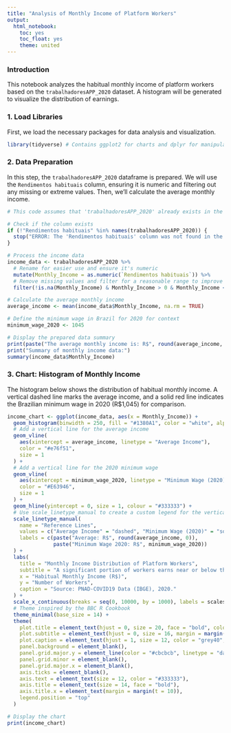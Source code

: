 ```yaml
---
title: "Analysis of Monthly Income of Platform Workers"
output:
  html_notebook:
    toc: yes
    toc_float: yes
    theme: united
---
```


### Introduction

This notebook analyzes the habitual monthly income of platform workers based on the `trabalhadoresAPP_2020` dataset. A histogram will be generated to visualize the distribution of earnings.

### 1. Load Libraries

First, we load the necessary packages for data analysis and visualization.

```r
library(tidyverse) # Contains ggplot2 for charts and dplyr for manipulation
```

### 2. Data Preparation

In this step, the `trabalhadoresAPP_2020` dataframe is prepared. We will use the `Rendimentos habituais` column, ensuring it is numeric and filtering out any missing or extreme values. Then, we'll calculate the average monthly income.

```r
# This code assumes that 'trabalhadoresAPP_2020' already exists in the environment.

# Check if the column exists
if (!"Rendimentos habituais" %in% names(trabalhadoresAPP_2020)) {
  stop("ERROR: The 'Rendimentos habituais' column was not found in the dataframe.")
}

# Process the income data
income_data <- trabalhadoresAPP_2020 %>%
  # Rename for easier use and ensure it's numeric
  mutate(Monthly_Income = as.numeric(`Rendimentos habituais`)) %>%
  # Remove missing values and filter for a reasonable range to improve visualization
  filter(!is.na(Monthly_Income) & Monthly_Income > 0 & Monthly_Income <= 10000)

# Calculate the average monthly income
average_income <- mean(income_data$Monthly_Income, na.rm = TRUE)

# Define the minimum wage in Brazil for 2020 for context
minimum_wage_2020 <- 1045

# Display the prepared data summary
print(paste("The average monthly income is: R$", round(average_income, 2)))
print("Summary of monthly income data:")
summary(income_data$Monthly_Income)
```

### 3. Chart: Histogram of Monthly Income

The histogram below shows the distribution of habitual monthly income. A vertical dashed line marks the average income, and a solid red line indicates the Brazilian minimum wage in 2020 (R$1,045) for comparison.

```r
income_chart <- ggplot(income_data, aes(x = Monthly_Income)) +
  geom_histogram(binwidth = 250, fill = "#1380A1", color = "white", alpha = 0.9) +
  # Add a vertical line for the average income
  geom_vline(
    aes(xintercept = average_income, linetype = "Average Income"),
    color = "#e76f51",
    size = 1
  ) +
  # Add a vertical line for the 2020 minimum wage
  geom_vline(
    aes(xintercept = minimum_wage_2020, linetype = "Minimum Wage (2020)"),
    color = "#E63946",
    size = 1
  ) +
  geom_hline(yintercept = 0, size = 1, colour = "#333333") +
  # Use scale_linetype_manual to create a custom legend for the vertical lines
  scale_linetype_manual(
    name = "Reference Lines",
    values = c("Average Income" = "dashed", "Minimum Wage (2020)" = "solid"),
    labels = c(paste("Average: R$", round(average_income, 0)), 
               paste("Minimum Wage 2020: R$", minimum_wage_2020))
  ) +
  labs(
    title = "Monthly Income Distribution of Platform Workers",
    subtitle = "A significant portion of workers earns near or below the 2020 minimum wage",
    x = "Habitual Monthly Income (R$)",
    y = "Number of Workers",
    caption = "Source: PNAD-COVID19 Data (IBGE), 2020."
  ) +
  scale_x_continuous(breaks = seq(0, 10000, by = 1000), labels = scales::dollar_format(prefix = "R$")) +
  # Theme inspired by the BBC R Cookbook
  theme_minimal(base_size = 14) +
  theme(
    plot.title = element_text(hjust = 0, size = 20, face = "bold", color = "#222222"),
    plot.subtitle = element_text(hjust = 0, size = 16, margin = margin(t = 5, b = 20), color = "grey40"),
    plot.caption = element_text(hjust = 1, size = 12, color = "grey40", face = "italic"),
    panel.background = element_blank(),
    panel.grid.major.y = element_line(color = "#cbcbcb", linetype = "dashed"),
    panel.grid.minor = element_blank(),
    panel.grid.major.x = element_blank(),
    axis.ticks = element_blank(),
    axis.text = element_text(size = 12, color = "#333333"),
    axis.title = element_text(size = 14, face = "bold"),
    axis.title.x = element_text(margin = margin(t = 10)),
    legend.position = "top"
  )

# Display the chart
print(income_chart)
```